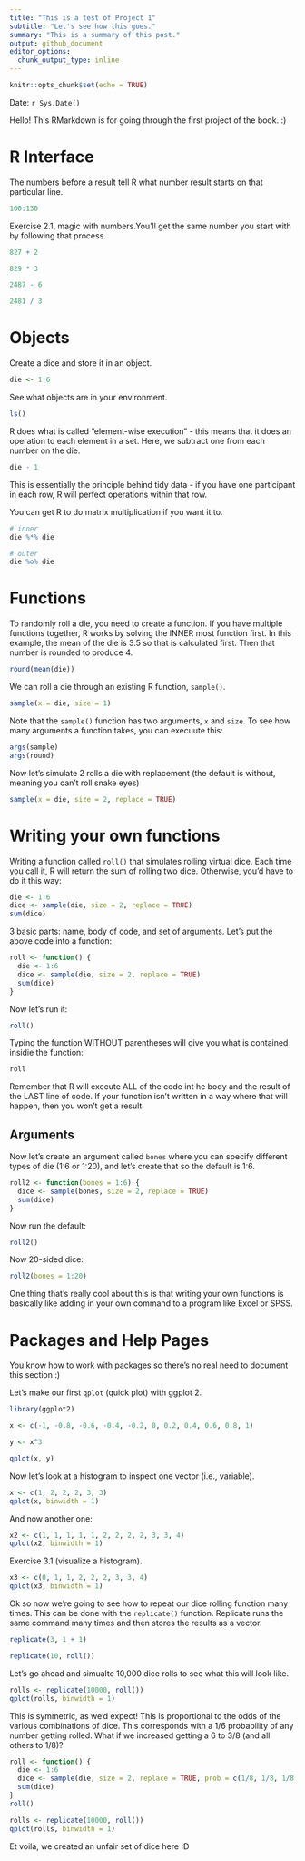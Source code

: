 ```yaml
---
title: "This is a test of Project 1"
subtitle: "Let's see how this goes." 
summary: "This is a summary of this post."
output: github_document
editor_options: 
  chunk_output_type: inline
---
```


```r
knitr::opts_chunk$set(echo = TRUE)
```

Date: `r Sys.Date()`

Hello! This RMarkdown is for going through the first project of the book. :)

# R Interface 

The numbers before a result tell R what number result starts on that particular line. 
```r
100:130
```

Exercise 2.1, magic with numbers.You'll get the same number you start with by following that process.

```r
827 + 2

829 * 3

2487 - 6

2481 / 3
```

# Objects

Create a dice and store it in an object.
```r
die <- 1:6
```

See what objects are in your environment.
```r
ls()
```

R does what is called "element-wise execution" - this means that it does an operation to each element in a set. Here, we subtract one from each number on the die. 
```r
die - 1
```

This is essentially the principle behind tidy data - if you have one participant in each row, R will perfect operations within that row. 

You can get R to do matrix multiplication if you want it to. 
```r
# inner
die %*% die

# outer
die %o% die
```
# Functions

To randomly roll a die, you need to create a function. If you have multiple functions together, R works by solving the INNER most function first. In this example, the mean of the die is 3.5 so that is calculated first. Then that number is rounded to produce 4. 

```r
round(mean(die))
```

We can roll a die through an existing R function, `sample()`. 
```r
sample(x = die, size = 1)
```

Note that the `sample()` function has two arguments, `x` and `size`. To see how many arguments a function takes, you can execuute this:
```r
args(sample)
args(round)
```

Now let's simulate 2 rolls a die with replacement (the default is without, meaning you can't roll snake eyes)
```r
sample(x = die, size = 2, replace = TRUE)
```

# Writing your own functions

Writing a function called `roll()` that simulates rolling virtual dice. Each time you call it, R will return the sum of rolling two dice. Otherwise, you'd have to do it this way:
```r
die <- 1:6
dice <- sample(die, size = 2, replace = TRUE)
sum(dice)
```

3 basic parts: name, body of code, and set of arguments. Let's put the above code into a function:
```r
roll <- function() {
  die <- 1:6
  dice <- sample(die, size = 2, replace = TRUE)
  sum(dice)
}
```

Now let's run it:
```r
roll()
```

Typing the function WITHOUT parentheses will give you what is contained insidie the function:

```r
roll
```
Remember that R will execute ALL of the code int he body and the result of the LAST line of code. If your function isn't written in a way where that will happen, then you won't get a result. 

## Arguments

Now let's create an argument called `bones` where you can specify different types of die (1:6 or 1:20), and let's create that so the default is 1:6. 
```r
roll2 <- function(bones = 1:6) {
  dice <- sample(bones, size = 2, replace = TRUE)
  sum(dice)
}
```

Now run the default:
```r
roll2()
```

Now 20-sided dice:
```r
roll2(bones = 1:20)
```

One thing that's really cool about this is that writing your own functions is basically like adding in your own command to a program like Excel or SPSS. 

# Packages and Help Pages

You know how to work with packages so there's no real need to document this section :) 

Let's make our first `qplot` (quick plot) with ggplot 2.
```r
library(ggplot2)

x <- c(-1, -0.8, -0.6, -0.4, -0.2, 0, 0.2, 0.4, 0.6, 0.8, 1)

y <- x^3

qplot(x, y)
```

Now let's look at a histogram to inspect one vector (i.e., variable). 
```r
x <- c(1, 2, 2, 2, 3, 3)
qplot(x, binwidth = 1)
```

And now another one:
```r
x2 <- c(1, 1, 1, 1, 1, 2, 2, 2, 2, 3, 3, 4)
qplot(x2, binwidth = 1)
```

Exercise 3.1 (visualize a histogram). 
```r
x3 <- c(0, 1, 1, 2, 2, 2, 3, 3, 4)
qplot(x3, binwidth = 1)
```

Ok so now we're going to see how to repeat our dice rolling function many times. This can be done with the `replicate()` function. Replicate runs the same command many times and then stores the results as a vector. 
```r
replicate(3, 1 + 1)

replicate(10, roll())
```

Let's go ahead and simualte 10,000 dice rolls to see what this will look like.
```r
rolls <- replicate(10000, roll())
qplot(rolls, binwidth = 1)
```

This is symmetric, as we'd expect! This is proportional to the odds of the various combinations of dice. This corresponds with a 1/6 probability of any number getting rolled. What if we increased getting a 6 to 3/8 (and all others to 1/8)? 

```r
roll <- function() {
  die <- 1:6
  dice <- sample(die, size = 2, replace = TRUE, prob = c(1/8, 1/8, 1/8, 1/8, 1/8, 3/8))
  sum(dice)
}
roll()
```

```r
rolls <- replicate(10000, roll())
qplot(rolls, binwidth = 1)
```

Et voilà, we created an unfair set of dice here :D 
